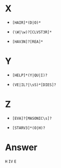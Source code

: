 # X
  
  * `[HAIR]*(D|O)*`
  
  * `(\W|\w)?[CLVST3R]*`
  
  * `[HAV3N]?[REA]*`
  
# Y

  * `[HELP]*(Y|QU|I)?`
  
  * `(VE|IL?|\sS)*[DIES]?`
  
# Z

  * `[EVA]?[MASONIC\s]?`
  
  * `[STARV3]*(O|H)?`
  
# Answer

`H`
`IV`
`E`